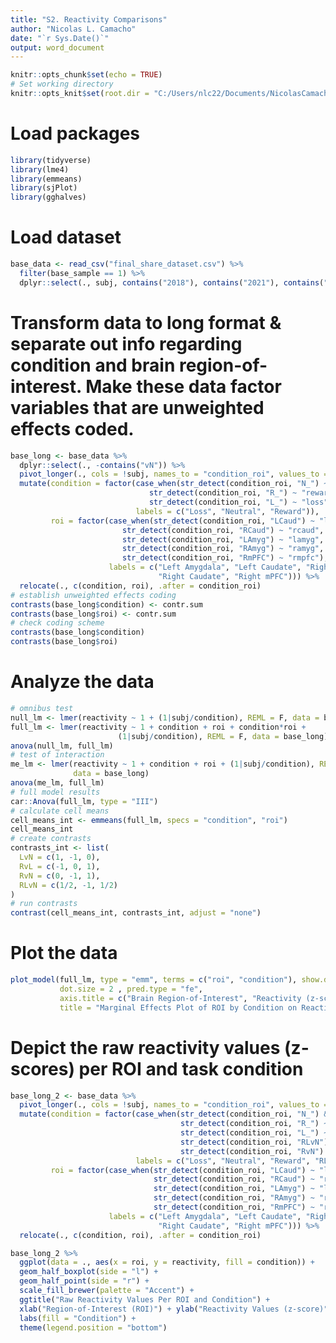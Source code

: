 ---
title: "S2. Reactivity Comparisons"
author: "Nicolas L. Camacho"
date: "`r Sys.Date()`"
output: word_document
---

```{r setup, include=FALSE}
knitr::opts_chunk$set(echo = TRUE)
# Set working directory
knitr::opts_knit$set(root.dir = "C:/Users/nlc22/Documents/NicolasCamacho/fmri_reward/analysis_data")
```

# Load packages
```{r, message = FALSE, warning = FALSE}
library(tidyverse)
library(lme4)
library(emmeans)
library(sjPlot)
library(gghalves)
```

# Load dataset
```{r, message = FALSE}
base_data <- read_csv("final_share_dataset.csv") %>% 
  filter(base_sample == 1) %>% 
  dplyr::select(., subj, contains("2018"), contains("2021"), contains("_HO_"))
```

# Transform data to long format & separate out info regarding condition and brain region-of-interest. Make these data factor variables that are unweighted effects coded.
```{r}
base_long <- base_data %>% 
  dplyr::select(., -contains("vN")) %>% 
  pivot_longer(., cols = !subj, names_to = "condition_roi", values_to = "reactivity") %>% 
  mutate(condition = factor(case_when(str_detect(condition_roi, "N_") ~ "neutral",
                               str_detect(condition_roi, "R_") ~ "reward",
                               str_detect(condition_roi, "L_") ~ "loss"),
                            labels = c("Loss", "Neutral", "Reward")),
         roi = factor(case_when(str_detect(condition_roi, "LCaud") ~ "lcaud",
                         str_detect(condition_roi, "RCaud") ~ "rcaud",
                         str_detect(condition_roi, "LAmyg") ~ "lamyg",
                         str_detect(condition_roi, "RAmyg") ~ "ramyg",
                         str_detect(condition_roi, "RmPFC") ~ "rmpfc"),
                      labels = c("Left Amygdala", "Left Caudate", "Right Amygdala",
                                 "Right Caudate", "Right mPFC"))) %>% 
  relocate(., c(condition, roi), .after = condition_roi)
# establish unweighted effects coding
contrasts(base_long$condition) <- contr.sum
contrasts(base_long$roi) <- contr.sum
# check coding scheme
contrasts(base_long$condition)
contrasts(base_long$roi)
```

# Analyze the data
```{r}
# omnibus test
null_lm <- lmer(reactivity ~ 1 + (1|subj/condition), REML = F, data = base_long)
full_lm <- lmer(reactivity ~ 1 + condition + roi + condition*roi + 
                        (1|subj/condition), REML = F, data = base_long)
anova(null_lm, full_lm)
# test of interaction
me_lm <- lmer(reactivity ~ 1 + condition + roi + (1|subj/condition), REML = F,
              data = base_long)
anova(me_lm, full_lm)
# full model results
car::Anova(full_lm, type = "III")
# calculate cell means
cell_means_int <- emmeans(full_lm, specs = "condition", "roi")
cell_means_int
# create contrasts
contrasts_int <- list(
  LvN = c(1, -1, 0),
  RvL = c(-1, 0, 1),
  RvN = c(0, -1, 1),
  RLvN = c(1/2, -1, 1/2)
)
# run contrasts
contrast(cell_means_int, contrasts_int, adjust = "none")
```

# Plot the data
```{r, fig.height = 5, fig.width = 7}
plot_model(full_lm, type = "emm", terms = c("roi", "condition"), show.data = F, 
           dot.size = 2 , pred.type = "fe",
           axis.title = c("Brain Region-of-Interest", "Reactivity (z-scores)"),
           title = "Marginal Effects Plot of ROI by Condition on Reactivity")
```

# Depict the raw reactivity values (z-scores) per ROI and task condition
```{r}
base_long_2 <- base_data %>% 
  pivot_longer(., cols = !subj, names_to = "condition_roi", values_to = "reactivity") %>% 
  mutate(condition = factor(case_when(str_detect(condition_roi, "N_") & !str_detect(condition_roi, "vN") ~ "neutral",
                                      str_detect(condition_roi, "R_") ~ "reward",
                                      str_detect(condition_roi, "L_") ~ "loss",
                                      str_detect(condition_roi, "RLvN") ~ "RLvN",
                                      str_detect(condition_roi, "RvN") ~ "RvN"),
                            labels = c("Loss", "Neutral", "Reward", "RLvN", "RvN")),
         roi = factor(case_when(str_detect(condition_roi, "LCaud") ~ "lcaud",
                                str_detect(condition_roi, "RCaud") ~ "rcaud",
                                str_detect(condition_roi, "LAmyg") ~ "lamyg",
                                str_detect(condition_roi, "RAmyg") ~ "ramyg",
                                str_detect(condition_roi, "RmPFC") ~ "rmpfc"), 
                      labels = c("Left Amygdala", "Left Caudate", "Right Amygdala", 
                                 "Right Caudate", "Right mPFC"))) %>% 
  relocate(., c(condition, roi), .after = condition_roi)
```

```{r, fig.height = 7, fig.width = 8}
base_long_2 %>% 
  ggplot(data = ., aes(x = roi, y = reactivity, fill = condition)) +
  geom_half_boxplot(side = "l") + 
  geom_half_point(side = "r") +
  scale_fill_brewer(palette = "Accent") +
  ggtitle("Raw Reactivity Values Per ROI and Condition") +
  xlab("Region-of-Interest (ROI)") + ylab("Reactivity Values (z-score)") +
  labs(fill = "Condition") +
  theme(legend.position = "bottom")
```


